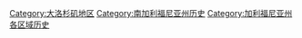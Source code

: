 [[Category:大洛杉矶地区|Category:大洛杉矶地区]]
[[Category:南加利福尼亚州历史|Category:南加利福尼亚州历史]]
[[Category:加利福尼亚州各区域历史|Category:加利福尼亚州各区域历史]]